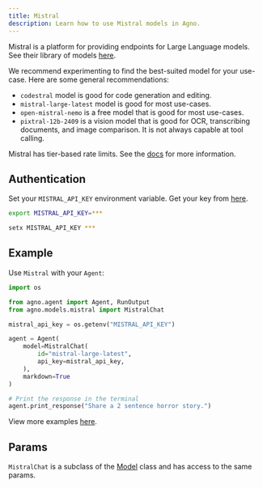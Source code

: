 ```yaml
---
title: Mistral
description: Learn how to use Mistral models in Agno.
---
```


Mistral is a platform for providing endpoints for Large Language models.
See their library of models [here](https://docs.mistral.ai/getting-started/models/models_overview/).

We recommend experimenting to find the best-suited model for your use-case. Here are some general recommendations:

- `codestral` model is good for code generation and editing.
- `mistral-large-latest` model is good for most use-cases.
- `open-mistral-nemo` is a free model that is good for most use-cases.
- `pixtral-12b-2409` is a vision model that is good for OCR, transcribing documents, and image comparison. It is not always capable at tool calling.

Mistral has tier-based rate limits. See the [docs](https://docs.mistral.ai/deployment/laplateforme/tier/) for more information.

## Authentication

Set your `MISTRAL_API_KEY` environment variable. Get your key from [here](https://console.mistral.ai/api-keys/).

<CodeGroup>

```bash Mac
export MISTRAL_API_KEY=***
```

```bash Windows
setx MISTRAL_API_KEY ***
```

</CodeGroup>

## Example

Use `Mistral` with your `Agent`:

<CodeGroup>

```python agent.py
import os

from agno.agent import Agent, RunOutput
from agno.models.mistral import MistralChat

mistral_api_key = os.getenv("MISTRAL_API_KEY")

agent = Agent(
    model=MistralChat(
        id="mistral-large-latest",
        api_key=mistral_api_key,
    ),
    markdown=True
)

# Print the response in the terminal
agent.print_response("Share a 2 sentence horror story.")

```

</CodeGroup>

<Note> View more examples [here](/examples/models/mistral/basic). </Note>

## Params

<Snippet file="model-mistral-params.mdx" />

`MistralChat` is a subclass of the [Model](/reference/models/model) class and has access to the same params.
